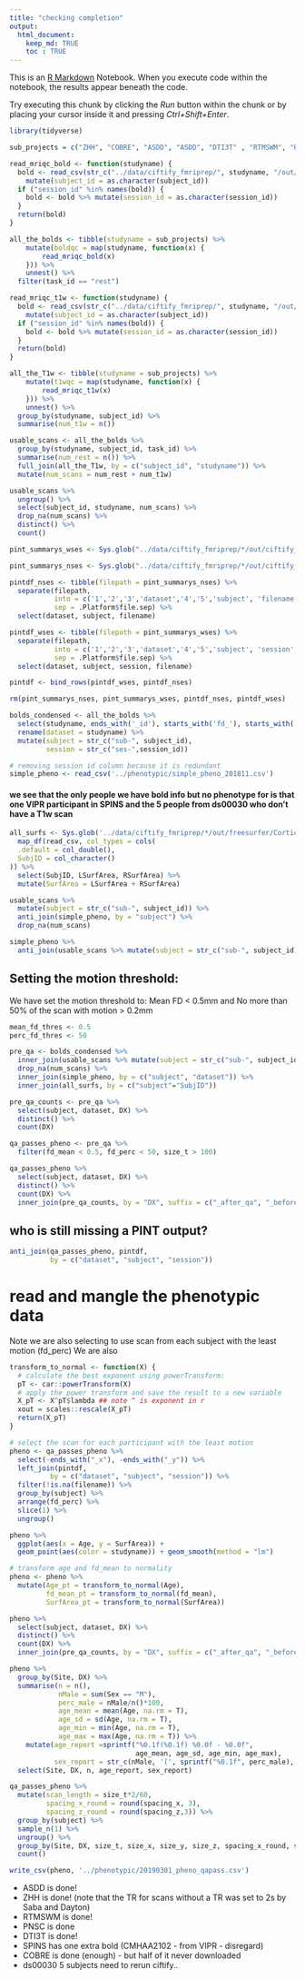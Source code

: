 ```yaml
---
title: "checking completion"
output: 
  html_document:
    keep_md: TRUE
    toc : TRUE
---
```


This is an [R Markdown](http://rmarkdown.rstudio.com) Notebook. When you execute code within the notebook, the results appear beneath the code. 

Try executing this chunk by clicking the *Run* button within the chunk or by placing your cursor inside it and pressing *Ctrl+Shift+Enter*. 


```r
library(tidyverse)

```

```r
sub_projects = c("ZHH", "COBRE", "ASDD", "ASDD", "DTI3T" , "RTMSWM", "PNSC", "SPINS", "ds000030_R1.0.5")

read_mriqc_bold <- function(studyname) {
  bold <- read_csv(str_c("../data/ciftify_fmriprep/", studyname, "/out/mriqc/bold.csv")) %>%
    mutate(subject_id = as.character(subject_id))
  if ("session_id" %in% names(bold)) {
    bold <- bold %>% mutate(session_id = as.character(session_id))
  }
  return(bold)
}

all_the_bolds <- tibble(studyname = sub_projects) %>% 
    mutate(boldqc = map(studyname, function(x) {
        read_mriqc_bold(x)
    })) %>%
    unnest() %>%
  filter(task_id == "rest") 

```



```r
read_mriqc_t1w <- function(studyname) {
  bold <- read_csv(str_c("../data/ciftify_fmriprep/", studyname, "/out/mriqc/T1w.csv")) %>%
    mutate(subject_id = as.character(subject_id))
  if ("session_id" %in% names(bold)) {
    bold <- bold %>% mutate(session_id = as.character(session_id))
  }
  return(bold)
}

all_the_T1w <- tibble(studyname = sub_projects) %>% 
    mutate(t1wqc = map(studyname, function(x) {
        read_mriqc_t1w(x)
    })) %>%
    unnest() %>%
  group_by(studyname, subject_id) %>%
  summarise(num_t1w = n())
```

```r
usable_scans <- all_the_bolds %>%
  group_by(studyname, subject_id, task_id) %>%
  summarise(num_rest = n()) %>%
  full_join(all_the_T1w, by = c("subject_id", "studyname")) %>%
  mutate(num_scans = num_rest + num_t1w)
```


```r
usable_scans %>%
  ungroup() %>%
  select(subject_id, studyname, num_scans) %>%
  drop_na(num_scans) %>%
  distinct() %>%
  count()
```
```r
pint_summarys_wses <- Sys.glob("../data/ciftify_fmriprep/*/out/ciftify_PINT/sub*/ses*/*summary.csv")

pint_summarys_nses <- Sys.glob("../data/ciftify_fmriprep/*/out/ciftify_PINT/sub*/*summary.csv")

pintdf_nses <- tibble(filepath = pint_summarys_nses) %>%
  separate(filepath,
           into = c('1','2','3','dataset','4','5','subject', 'filename'),
           sep = .Platform$file.sep) %>%
  select(dataset, subject, filename)

pintdf_wses <- tibble(filepath = pint_summarys_wses) %>%
  separate(filepath,
           into = c('1','2','3','dataset','4','5','subject', 'session', 'filename'),
           sep = .Platform$file.sep) %>%
  select(dataset, subject, session, filename)

pintdf <- bind_rows(pintdf_wses, pintdf_nses)

rm(pint_summarys_nses, pint_summarys_wses, pintdf_nses, pintdf_wses)
```

```r
bolds_condensed <- all_the_bolds %>%
  select(studyname, ends_with('_id'), starts_with('fd_'), starts_with('size'), starts_with('spacing')) %>%
  rename(dataset = studyname) %>%
  mutate(subject = str_c("sub-", subject_id),
         session = str_c("ses-",session_id)) 
```

```r
# removing session id column because it is redundant
simple_pheno <- read_csv('../phenotypic/simple_pheno_201811.csv') 
```

#### we see that the only people we have bold info but no phenotype for is that one VIPR participant in SPINS and the 5 people from ds00030 who don't have a T1w scan

```r
all_surfs <- Sys.glob('../data/ciftify_fmriprep/*/out/freesurfer/CorticalMeasuresENIGMA_SurfAvg.csv') %>%
  map_df(read_csv, col_types = cols(
  .default = col_double(),
  SubjID = col_character()
)) %>%
  select(SubjID, LSurfArea, RSurfArea) %>%
  mutate(SurfArea = LSurfArea + RSurfArea)

```



```r
usable_scans %>%
  mutate(subject = str_c("sub-", subject_id)) %>%
  anti_join(simple_pheno, by = "subject") %>%
  drop_na(num_scans)
```
```r
simple_pheno %>%
  anti_join(usable_scans %>% mutate(subject = str_c("sub-", subject_id)), by = "subject") 
```


## Setting the motion threshold:

We have set the motion threshold to:
Mean FD < 0.5mm and
No more than 50% of the scan with motion > 0.2mm

```r
mean_fd_thres <- 0.5
perc_fd_thres <- 50

pre_qa <- bolds_condensed %>%
  inner_join(usable_scans %>% mutate(subject = str_c("sub-", subject_id)), by = "subject") %>%
  drop_na(num_scans) %>%
  inner_join(simple_pheno, by = c("subject", "dataset")) %>%
  inner_join(all_surfs, by = c("subject"="SubjID"))

pre_qa_counts <- pre_qa %>%
  select(subject, dataset, DX) %>%
  distinct() %>%
  count(DX)

qa_passes_pheno <- pre_qa %>%
  filter(fd_mean < 0.5, fd_perc < 50, size_t > 100) 

qa_passes_pheno %>%
  select(subject, dataset, DX) %>%
  distinct() %>%
  count(DX) %>%
  inner_join(pre_qa_counts, by = "DX", suffix = c("_after_qa", "_before_qa"))
```

## who is still missing a PINT output?

```r
anti_join(qa_passes_pheno, pintdf,
          by = c("dataset", "subject", "session")) 
```

# read and mangle the phenotypic data

Note we are also selecting to use scan from each subject with the least motion (fd_perc)
We are also

```r
transform_to_normal <- function(X) {
  # calculate the best exponent using powerTransform:
  pT <- car::powerTransform(X)
  # apply the power transform and save the result to a new variable
  X_pT <- X^pT$lambda ## note ^ is exponent in r
  xout = scales::rescale(X_pT)
  return(X_pT)
}

# select the scan for each participant with the least motion
pheno <- qa_passes_pheno %>%
  select(-ends_with("_x"), -ends_with("_y")) %>%
  left_join(pintdf,
          by = c("dataset", "subject", "session")) %>%
  filter(!is.na(filename)) %>%
  group_by(subject) %>%
  arrange(fd_perc) %>%
  slice(1) %>%
  ungroup() 
```


```r
pheno %>%
  ggplot(aes(x = Age, y = SurfArea)) + 
  geom_point(aes(color = studyname)) + geom_smooth(method = "lm") 
```



```r
# transform age and fd_mean to normality
pheno <- pheno %>%
  mutate(Age_pt = transform_to_normal(Age),
         fd_mean_pt = transform_to_normal(fd_mean),
         SurfArea_pt = transform_to_normal(SurfArea))
```



```r
pheno %>%
  select(subject, dataset, DX) %>%
  distinct() %>%
  count(DX) %>%
  inner_join(pre_qa_counts, by = "DX", suffix = c("_after_qa", "_before_qa"))
```


```r
pheno %>%
  group_by(Site, DX) %>%
  summarise(n = n(),
            nMale = sum(Sex == "M"),
            perc_male = nMale/n()*100,
            age_mean = mean(Age, na.rm = T),
            age_sd = sd(Age, na.rm = T),
            age_min = min(Age, na.rm = T),
            age_max = max(Age, na.rm = T)) %>%
    mutate(age_report =sprintf("%0.1f(%0.1f) %0.0f - %0.0f", 
                               age_mean, age_sd, age_min, age_max),
           sex_report = str_c(nMale, '(', sprintf("%0.1f", perc_male), '%)')) %>%
  select(Site, DX, n, age_report, sex_report)

```
```r
qa_passes_pheno %>%
  mutate(scan_length = size_t*2/60,
         spacing_x_round = round(spacing_x, 3),
         spacing_z_round = round(spacing_z,3)) %>%
  group_by(subject) %>%
  sample_n(1) %>%
  ungroup() %>%
  group_by(Site, DX, size_t, size_x, size_y, size_z, spacing_x_round, spacing_z_round, scan_length) %>%
  count()

```




```r
write_csv(pheno, '../phenotypic/20190301_pheno_qapass.csv')
```

+ ASDD is done!
+ ZHH is done! (note that the TR for scans without a TR was set to 2s by Saba and Dayton)
+ RTMSWM is done!
+ PNSC is done
+ DTI3T is done!
+ SPINS has one extra bold (CMHAA2102 - from VIPR - disregard)
+ COBRE is done (enough) - but half of it never downloaded
+ ds00030 5 subjects need to rerun ciftify..




